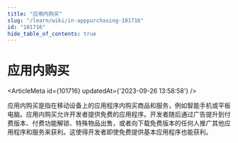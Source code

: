 ```yaml
---
title: "应用内购买"
slug: "/learn/wiki/in-apppurchasing-101716"
id: "101716"
hide_table_of_contents: true
---
```



# 应用内购买

<ArticleMeta id={101716} updatedAt={'2023-09-26 13:58:58'} />
<div className='border-solid border-b border-t-0 my-4 border-[var(--ifm-color-gray-300)]' />

应用内购买是指在移动设备上的应用程序内购买商品和服务，例如智能手机或平板电脑。应用内购买允许开发者提供免费的应用程序。开发者随后通过广告提升到付费版本、付费功能解锁、特殊物品出售，或者向下载免费版本的任何人推广其他应用程序和服务来获利。这使得开发者即使免费提供基本应用程序也能获利。
